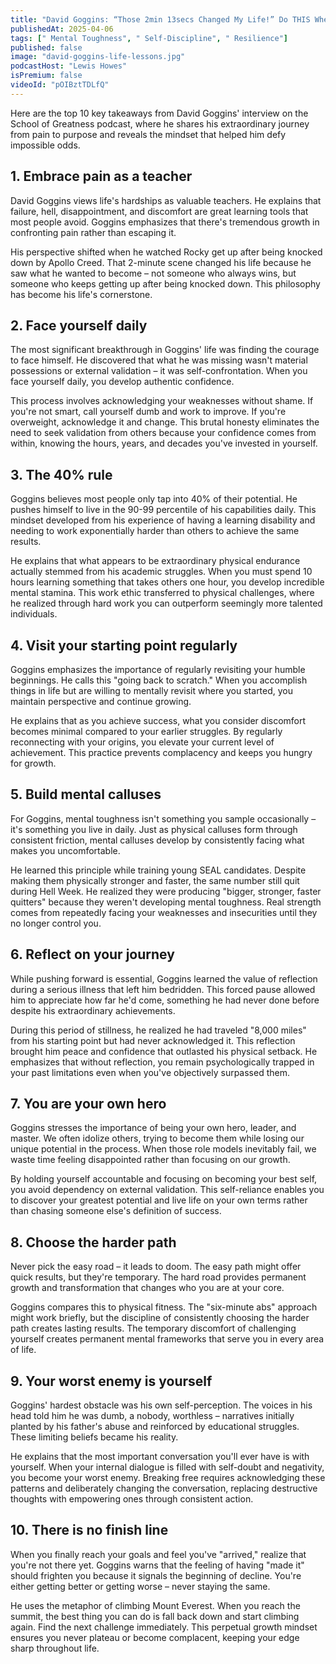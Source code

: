 ```yaml
---
title: "David Goggins: “Those 2min 13secs Changed My Life!” Do THIS When Life KNOCKS You Down!"
publishedAt: 2025-04-06
tags: [" Mental Toughness", " Self-Discipline", " Resilience"]
published: false
image: "david-goggins-life-lessons.jpg"
podcastHost: "Lewis Howes"
isPremium: false
videoId: "pOIBztTDLfQ"
---
```



<PodcastSummaryPageLayout frontmatter={frontmatter}>

Here are the top 10 key takeaways from David Goggins' interview on the School of Greatness podcast, where he shares his extraordinary journey from pain to purpose and reveals the mindset that helped him defy impossible odds.

## 1. Embrace pain as a teacher

David Goggins views life's hardships as valuable teachers. He explains that failure, hell, disappointment, and discomfort are great learning tools that most people avoid. Goggins emphasizes that there's tremendous growth in confronting pain rather than escaping it.

His perspective shifted when he watched Rocky get up after being knocked down by Apollo Creed. That 2-minute scene changed his life because he saw what he wanted to become – not someone who always wins, but someone who keeps getting up after being knocked down. This philosophy has become his life's cornerstone.

## 2. Face yourself daily

The most significant breakthrough in Goggins' life was finding the courage to face himself. He discovered that what he was missing wasn't material possessions or external validation – it was self-confrontation. When you face yourself daily, you develop authentic confidence.

This process involves acknowledging your weaknesses without shame. If you're not smart, call yourself dumb and work to improve. If you're overweight, acknowledge it and change. This brutal honesty eliminates the need to seek validation from others because your confidence comes from within, knowing the hours, years, and decades you've invested in yourself.

## 3. The 40% rule

Goggins believes most people only tap into 40% of their potential. He pushes himself to live in the 90-99 percentile of his capabilities daily. This mindset developed from his experience of having a learning disability and needing to work exponentially harder than others to achieve the same results.

He explains that what appears to be extraordinary physical endurance actually stemmed from his academic struggles. When you must spend 10 hours learning something that takes others one hour, you develop incredible mental stamina. This work ethic transferred to physical challenges, where he realized through hard work you can outperform seemingly more talented individuals.

## 4. Visit your starting point regularly

Goggins emphasizes the importance of regularly revisiting your humble beginnings. He calls this "going back to scratch." When you accomplish things in life but are willing to mentally revisit where you started, you maintain perspective and continue growing.

He explains that as you achieve success, what you consider discomfort becomes minimal compared to your earlier struggles. By regularly reconnecting with your origins, you elevate your current level of achievement. This practice prevents complacency and keeps you hungry for growth.

## 5. Build mental calluses

For Goggins, mental toughness isn't something you sample occasionally – it's something you live in daily. Just as physical calluses form through consistent friction, mental calluses develop by consistently facing what makes you uncomfortable.

He learned this principle while training young SEAL candidates. Despite making them physically stronger and faster, the same number still quit during Hell Week. He realized they were producing "bigger, stronger, faster quitters" because they weren't developing mental toughness. Real strength comes from repeatedly facing your weaknesses and insecurities until they no longer control you.

## 6. Reflect on your journey

While pushing forward is essential, Goggins learned the value of reflection during a serious illness that left him bedridden. This forced pause allowed him to appreciate how far he'd come, something he had never done before despite his extraordinary achievements.

During this period of stillness, he realized he had traveled "8,000 miles" from his starting point but had never acknowledged it. This reflection brought him peace and confidence that outlasted his physical setback. He emphasizes that without reflection, you remain psychologically trapped in your past limitations even when you've objectively surpassed them.

## 7. You are your own hero

Goggins stresses the importance of being your own hero, leader, and master. We often idolize others, trying to become them while losing our unique potential in the process. When those role models inevitably fail, we waste time feeling disappointed rather than focusing on our growth.

By holding yourself accountable and focusing on becoming your best self, you avoid dependency on external validation. This self-reliance enables you to discover your greatest potential and live life on your own terms rather than chasing someone else's definition of success.

## 8. Choose the harder path

Never pick the easy road – it leads to doom. The easy path might offer quick results, but they're temporary. The hard road provides permanent growth and transformation that changes who you are at your core.

Goggins compares this to physical fitness. The "six-minute abs" approach might work briefly, but the discipline of consistently choosing the harder path creates lasting results. The temporary discomfort of challenging yourself creates permanent mental frameworks that serve you in every area of life.

## 9. Your worst enemy is yourself

Goggins' hardest obstacle was his own self-perception. The voices in his head told him he was dumb, a nobody, worthless – narratives initially planted by his father's abuse and reinforced by educational struggles. These limiting beliefs became his reality.

He explains that the most important conversation you'll ever have is with yourself. When your internal dialogue is filled with self-doubt and negativity, you become your worst enemy. Breaking free requires acknowledging these patterns and deliberately changing the conversation, replacing destructive thoughts with empowering ones through consistent action.

## 10. There is no finish line

When you finally reach your goals and feel you've "arrived," realize that you're not there yet. Goggins warns that the feeling of having "made it" should frighten you because it signals the beginning of decline. You're either getting better or getting worse – never staying the same.

He uses the metaphor of climbing Mount Everest. When you reach the summit, the best thing you can do is fall back down and start climbing again. Find the next challenge immediately. This perpetual growth mindset ensures you never plateau or become complacent, keeping your edge sharp throughout life.

</PodcastSummaryPageLayout>
